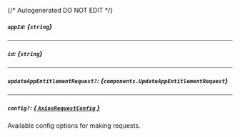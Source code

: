 {/* Autogenerated DO NOT EDIT  */}

##### `appId`: *{`string`}*

---
##### `id`: *{`string`}*

---
##### `updateAppEntitlementRequest?`: *{`components.UpdateAppEntitlementRequest`}*
<Collapsible openLabel={Labels.showProperties} closeLabel={Labels.hideProperties}>
    <UpdateAppEntitlementRequest/>
</Collapsible>

---
##### `config?`: [*{ `AxiosRequestConfig` }*](https://axios-http.com/docs/req_config)
Available config options for making requests.


